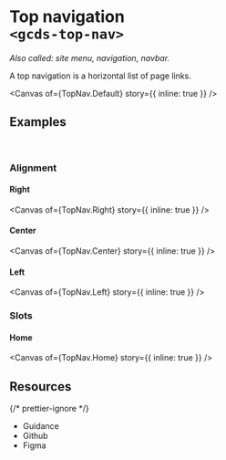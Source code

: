 
<Meta of={TopNav} name="Overview" />

# Top navigation<br/>`<gcds-top-nav>`

_Also called: site menu, navigation, navbar._

A top navigation is a horizontal list of page links.

<Canvas of={TopNav.Default} story={{ inline: true }} />

## Examples

<br />

### Alignment

#### Right

<Canvas of={TopNav.Right} story={{ inline: true }} />

#### Center

<Canvas of={TopNav.Center} story={{ inline: true }} />

#### Left

<Canvas of={TopNav.Left} story={{ inline: true }} />

### Slots

#### Home

<Canvas of={TopNav.Home} story={{ inline: true }} />

## Resources

{/* prettier-ignore */}
<ul class="resources-list">
  <li>
    <gcds-link size="regular" href="https://design-system.alpha.canada.ca/en/components/top-navigation/" target="_blank">Guidance</gcds-link>
  </li>
  <li>
    <gcds-link size="regular" href="https://github.com/cds-snc/gcds-components/tree/main/packages/web/src/components/gcds-top-nav" target="_blank">Github</gcds-link>
  </li>
  <li>
    <gcds-link size="regular" href="https://www.figma.com/file/mh2maMG2NBtk41k1O1UGHV/Canadian-Digital-Service%E2%80%A8---GC-Design-System?type=design&node-id=4738-10759&mode=design&t=oJq0gIzGGCLVfPM6-0" target="_blank">Figma</gcds-link>
  </li>
</ul>
